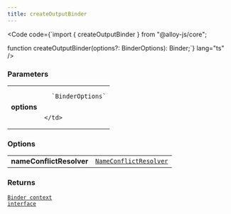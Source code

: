 ```yaml
---
title: createOutputBinder
---
```







<Code code={`import { createOutputBinder } from "@alloy-js/core";

function createOutputBinder(options?: BinderOptions): Binder;`} lang="ts" />

### Parameters

<table>
  <tr>
    <td style="text-align: right;font-weight: bold;">options</td>
    <td>
    
      `BinderOptions`
      
      
    </td>
  </tr>
</table>

### Options

<table>
  <tr>
    <td style="text-align: right;font-weight: bold;">nameConflictResolver</td>
    <td>
      <Badge text="optional" variant="note" size="small" /> <code><a href="/reference/core/types/nameconflictresolver/">NameConflictResolver</a></code>
  
  
  
  
  </td>
  </tr>
</table>

### Returns

<code><a href="/reference/core/contexts/binder/">Binder context interface</a></code>








